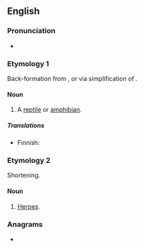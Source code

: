 ==English==

===Pronunciation===
* {{rhymes|ɜː(ɹ)p|lang=en}}

===Etymology 1===
Back-formation from {{m|en|herpetology}}, or via simplification of {{m|en|herptile}}.

====Noun====
{{en-noun}}

# {{lb|en|colloquial}} A [[reptile]] or [[amphibian]].

=====Translations=====
{{trans-top|reptile or amphbian}}
* Finnish: {{t|fi|herppi}}
{{trans-mid}}
{{trans-bottom}}

===Etymology 2===
Shortening.

====Noun====
{{en-noun|-}}

# {{lb|en|colloquial}} [[herpes|Herpes]].

===Anagrams===
* {{anagrams|en|a=ehpr|perh}}
